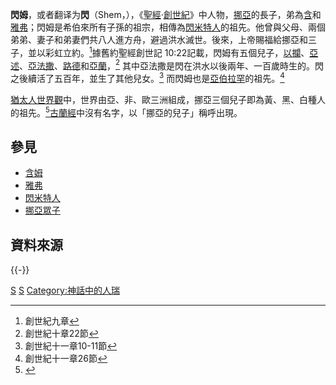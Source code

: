 '''閃姆'''，或者翻译为'''閃'''（Shem，{{lang-he|שֵׁם}}），《[[聖經|聖經]]·[[創世記|創世紀]]》中人物，[[挪亞|挪亞]]的長子，弟為[[含姆|含]]和[[雅弗|雅弗]]；閃姆是希伯來所有子孫的祖宗，相傳為[[閃米特人|閃米特人]]的祖先。他曾與父母、兩個弟弟、妻子和弟妻們共八人進方舟，避過洪水滅世。後來，上帝賜福給挪亞和三子，並以彩虹立約。<ref>創世紀九章</ref>據舊約聖經創世記 10:22記載，閃姆有五個兒子，[[埃蘭|以攔]]、[[亞述|亞述]]、[[亚法撒|亞法撒]]、[[路德|路德]]和[[亚兰|亞蘭]]，<ref>創世紀十章22節</ref> 其中亞法撒是閃在洪水以後兩年、一百歲時生的。閃之後續活了五百年，並生了其他兒女。<ref>創世紀十一章10-11節</ref> 而閃姆也是[[亞伯拉罕|亞伯拉罕]]的祖先。<ref>創世紀十一章26節</ref> 

[[犹太人|猶太人]][[世界观|世界觀]]中，世界由亞、非、歐三洲組成，挪亞三個兒子即為黃、黑、白種人的祖先。<ref>{{Cite web |url=http://kwing.christiansonnet.org/courses/bible-gen/gen-20_c.htm |title=國族的興起（創10:1-32） |access-date=2013-06-24 |archive-url=https://web.archive.org/web/20100824175430/http://kwing.christiansonnet.org/courses/bible-gen/gen-20_c.htm |archive-date=2010-08-24 |dead-url=yes }}</ref>[[古蘭經|古蘭經]]中沒有名字，以「挪亞的兒子」稱呼出現。

== 參見 ==
* [[含姆|含姆]]
* [[雅弗|雅弗]]
* [[閃米特人|閃米特人]]
* [[挪亞眾子|挪亞眾子]]

==資料來源==
{{reflist}}

{{-}}
{{Adam to David}}
{{People in the Bible-stub}}

[[Category:古兰经人物|S]]
[[Category:聖經人物|S]]
[[Category:神話中的人瑞|Category:神話中的人瑞]]